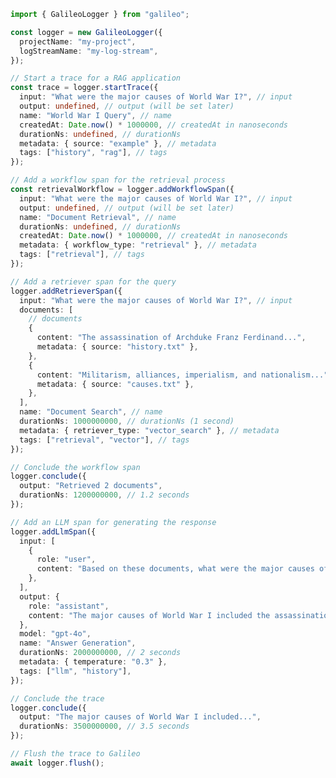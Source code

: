 ```typescript TypeScript
import { GalileoLogger } from "galileo";

const logger = new GalileoLogger({
  projectName: "my-project",
  logStreamName: "my-log-stream",
});

// Start a trace for a RAG application
const trace = logger.startTrace({
  input: "What were the major causes of World War I?", // input
  output: undefined, // output (will be set later)
  name: "World War I Query", // name
  createdAt: Date.now() * 1000000, // createdAt in nanoseconds
  durationNs: undefined, // durationNs
  metadata: { source: "example" }, // metadata
  tags: ["history", "rag"], // tags
});

// Add a workflow span for the retrieval process
const retrievalWorkflow = logger.addWorkflowSpan({
  input: "What were the major causes of World War I?", // input
  output: undefined, // output (will be set later)
  name: "Document Retrieval", // name
  durationNs: undefined, // durationNs
  createdAt: Date.now() * 1000000, // createdAt in nanoseconds
  metadata: { workflow_type: "retrieval" }, // metadata
  tags: ["retrieval"], // tags
});

// Add a retriever span for the query
logger.addRetrieverSpan({
  input: "What were the major causes of World War I?", // input
  documents: [
    // documents
    {
      content: "The assassination of Archduke Franz Ferdinand...",
      metadata: { source: "history.txt" },
    },
    {
      content: "Militarism, alliances, imperialism, and nationalism...",
      metadata: { source: "causes.txt" },
    },
  ],
  name: "Document Search", // name
  durationNs: 1000000000, // durationNs (1 second)
  metadata: { retriever_type: "vector_search" }, // metadata
  tags: ["retrieval", "vector"], // tags
});

// Conclude the workflow span
logger.conclude({
  output: "Retrieved 2 documents",
  durationNs: 1200000000, // 1.2 seconds
});

// Add an LLM span for generating the response
logger.addLlmSpan({
  input: [
    {
      role: "user",
      content: "Based on these documents, what were the major causes of World War I? Documents: [...]",
    },
  ],
  output: {
    role: "assistant",
    content: "The major causes of World War I included the assassination of Archduke Franz Ferdinand, militarism, alliances, imperialism, and nationalism...",
  },
  model: "gpt-4o",
  name: "Answer Generation",
  durationNs: 2000000000, // 2 seconds
  metadata: { temperature: "0.3" },
  tags: ["llm", "history"],
});

// Conclude the trace
logger.conclude({
  output: "The major causes of World War I included...",
  durationNs: 3500000000, // 3.5 seconds
});

// Flush the trace to Galileo
await logger.flush();
```

